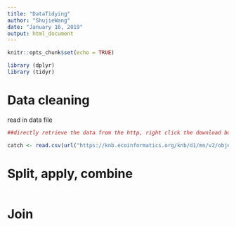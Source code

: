 ```yaml
---
title: "DataTidying"
author: "ShujieWang"
date: "January 16, 2019"
output: html_document
---
```


```r
knitr::opts_chunk$set(echo = TRUE)
```

```r
library (dplyr)  
library (tidyr)  

```


# Data cleaning




read in data file
```r

##directly retrieve the data from the http, right click the download button and copy the address

catch <- read.csv(url("https://knb.ecoinformatics.org/knb/d1/mn/v2/object/df35b.302.1", method='libcurl'), stringsAsFactors = FALSE)    

```




# Split, apply, combine
```r

```




# Join  
```r

```

